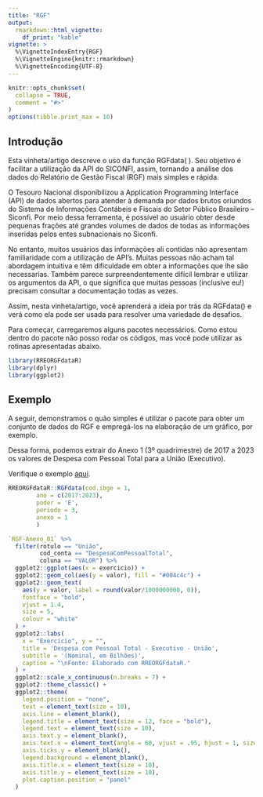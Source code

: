 ```yaml
---
title: "RGF"
output: 
  rmarkdown::html_vignette:
    df_print: "kable"
vignette: >
  %\VignetteIndexEntry{RGF}
  %\VignetteEngine{knitr::rmarkdown}
  %\VignetteEncoding{UTF-8}
---
```


```r
knitr::opts_chunk$set(
  collapse = TRUE,
  comment = "#>"
)
options(tibble.print_max = 10)
```

## Introdução

Esta vinheta/artigo descreve o uso da função RGFdata( ). Seu objetivo é facilitar a utilização da API do SICONFI, assim, tornando a análise dos dados do Relatório de Gestão Fiscal (RGF) mais simples e rápida.

O Tesouro Nacional disponibilizou a Application Programming Interface (API) de dados abertos para atender à demanda por dados brutos oriundos do Sistema de Informações Contábeis e Fiscais do Setor Público Brasileiro – Siconfi. Por meio dessa ferramenta, é possível ao usuário obter desde pequenas frações até grandes volumes de dados de todas as informações inseridas pelos entes subnacionais no Siconfi.

No entanto, muitos usuários das informações ali contidas não apresentam familiaridade com a utilização de API's. Muitas pessoas não acham tal abordagem intuitiva e têm dificuldade em obter a informações que lhe são necessarias. Também parece surpreendentemente difícil lembrar e utilizar os argumentos da API, o que significa que muitas pessoas (inclusive eu!) precisam consultar a documentação todas as vezes.

Assim, nesta vinheta/artigo, você aprenderá a ideia por trás da RGFdata() e verá como ela pode ser usada para resolver uma variedade de desafios.

Para começar, carregaremos alguns pacotes necessários. Como estou dentro do pacote não posso rodar os códigos, mas você pode utilizar as rotinas apresentadas abaixo.


```r
library(RREORGFdataR)
library(dplyr)
library(ggplot2)
```

## Exemplo

A seguir, demonstramos o quão simples é utilizar o pacote para obter um conjunto de dados do RGF e empregá-los na elaboração de um gráfico, por exemplo. 

Dessa forma, podemos extrair do Anexo 1 (3º quadrimestre) de 2017 a 2023 os valores de Despesa com Pessoal Total para a União (Executivo).

Verifique o exemplo [aqui](https://natanaelsl.com.br/project/rreorgf_pkg/).

```r
RREORGFdataR::RGFdata(cod.ibge = 1,
        ano = c(2017:2023),
        poder = 'E',
        periodo = 3,
        anexo = 1
        )

`RGF-Anexo_01` %>%
  filter(rotulo == "União",
         cod_conta == "DespesaComPessoalTotal",
         coluna == "VALOR") %>%
  ggplot2::ggplot(aes(x = exercicio)) +
  ggplot2::geom_col(aes(y = valor), fill = "#004c4c") +
  ggplot2::geom_text(
    aes(y = valor, label = round(valor/1000000000, 0)),
    fontface = "bold",
    vjust = 1.4,
    size = 5,
    colour = "white"
  ) +
  ggplot2::labs(
    x = "Exercício", y = "",
    title = 'Despesa com Pessoal Total - Executivo - União',
    subtitle = '(Nominal, em Bilhões)',
    caption = "\nFonte: Elaborado com RREORGFdataR."
  ) +
  ggplot2::scale_x_continuous(n.breaks = 7) +
  ggplot2::theme_classic() +
  ggplot2::theme(
    legend.position = "none",
    text = element_text(size = 10),
    axis.line = element_blank(),
    legend.title = element_text(size = 12, face = "bold"),
    legend.text = element_text(size = 10),
    axis.text.y = element_blank(),
    axis.text.x = element_text(angle = 60, vjust = .95, hjust = 1, size = 8),
    axis.ticks.y = element_blank(),
    legend.background = element_blank(),
    axis.title.x = element_text(size = 10),
    axis.title.y = element_text(size = 10),
    plot.caption.position = "panel"
  )
```
